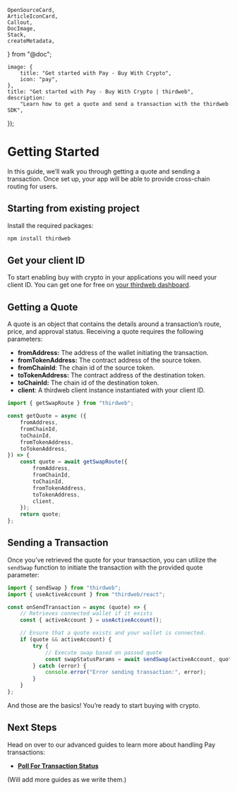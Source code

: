 	OpenSourceCard,
	ArticleIconCard,
	Callout,
	DocImage,
	Stack,
	createMetadata,
} from "@doc";

	image: {
		title: "Get started with Pay - Buy With Crypto",
		icon: "pay",
	},
	title: "Get started with Pay - Buy With Crypto | thirdweb",
	description:
		"Learn how to get a quote and send a transaction with the thirdweb SDK",
});

# Getting Started

In this guide, we’ll walk you through getting a quote and sending a transaction. Once set up, your app will be able to provide cross-chain routing for users.

<OpenSourceCard
	title="Buy With Crypto + Next.js Example"
	href="https://github.com/thirdweb-dev/pay-sdk-example"
	description="See crypto purchases in action with our demo app."
/>

## Starting from existing project

Install the required packages:

```bash
npm install thirdweb
```

## Get your client ID

To start enabling buy with crypto in your applications you will need your client ID. You can get one for free on [your thirdweb dashboard](https://thirdweb.com/create-api-key).

## Getting a Quote

A quote is an object that contains the details around a transaction’s route, price, and approval status. Receiving a quote requires the following parameters:

- **fromAddress:** The address of the wallet initiating the transaction.
- **fromTokenAddress:** The contract address of the source token.
- **fromChainId**: The chain id of the source token.
- **toTokenAddress:** The contract address of the destination token.
- **toChainId:** The chain id of the destination token.
- **client**: A thirdweb client instance instantiated with your client ID.

```ts
import { getSwapRoute } from "thirdweb";

const getQuote = async ({
	fromAddress,
	fromChainId,
	toChainId,
	fromTokenAddress,
	toTokenAddress,
}) => {
	const quote = await getSwapRoute({
		fromAddress,
		fromChainId,
		toChainId,
		fromTokenAddress,
		toTokenAddress,
		client,
	});
	return quote;
};
```

## Sending a Transaction

Once you’ve retrieved the quote for your transaction, you can utilize the `sendSwap` function to initiate the transaction with the provided quote parameter:

```ts
import { sendSwap } from "thirdweb";
import { useActiveAccount } from "thirdweb/react";

const onSendTransaction = async (quote) => {
	// Retrieves connected wallet if it exists
	const { activeAccount } = useActiveAccount();

	// Ensure that a quote exists and your wallet is connected.
	if (quote && activeAccount) {
		try {
			// Execute swap based on passed quote
			const swapStatusParams = await sendSwap(activeAccount, quote);
		} catch (error) {
			console.error("Error sending transaction:", error);
		}
	}
};
```

And those are the basics! You’re ready to start buying with crypto.

## Next Steps

Head on over to our advanced guides to learn more about handling Pay transactions:

- [**Poll For Transaction Status**](/connect/pay/poll-for-transaction-status)

(Will add more guides as we write them.)
